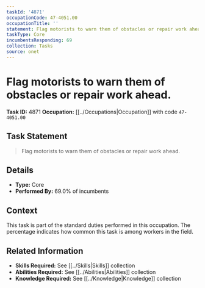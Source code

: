 ```yaml
---
taskId: '4871'
occupationCode: 47-4051.00
occupationTitle: ''
statement: Flag motorists to warn them of obstacles or repair work ahead.
taskType: Core
incumbentsResponding: 69
collection: Tasks
source: onet
---
```

# Flag motorists to warn them of obstacles or repair work ahead.

**Task ID:** 4871
**Occupation:** [[../Occupations|Occupation]] with code `47-4051.00`

## Task Statement

> Flag motorists to warn them of obstacles or repair work ahead.

## Details

- **Type:** Core
- **Performed By:** 69.0% of incumbents

## Context

This task is part of the standard duties performed in this occupation. The percentage indicates how common this task is among workers in the field.

## Related Information

- **Skills Required:** See [[../Skills|Skills]] collection
- **Abilities Required:** See [[../Abilities|Abilities]] collection
- **Knowledge Required:** See [[../Knowledge|Knowledge]] collection
